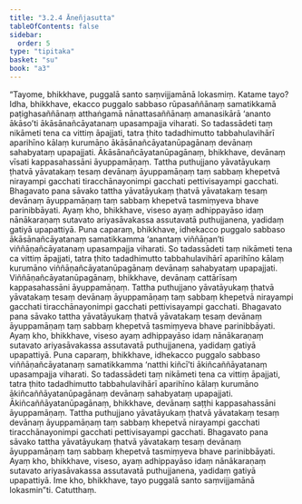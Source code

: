 ```yaml
---
title: "3.2.4 Āneñjasutta"
tableOfContents: false
sidebar:
  order: 5
type: "tipitaka"
basket: "su"
book: "a3"
---
```



<DynamicBreadcrumb />

<Division number="117" book="a3" bookNo="15" page="270">

<Paragraph number="916" book="a3">
“Tayome, bhikkhave, puggalā santo saṃvijjamānā lokasmiṃ. Katame tayo? Idha, bhikkhave, ekacco puggalo sabbaso rūpasaññānaṃ samatikkamā paṭighasaññānaṃ atthaṅgamā nānattasaññānaṃ amanasikārā ‘ananto ākāso’ti ākāsānañcāyatanaṃ upasampajja viharati. So tadassādeti taṃ nikāmeti tena ca vittiṃ āpajjati, tatra ṭhito tadadhimutto tabbahulavihārī aparihīno kālaṃ kurumāno ākāsānañcāyatanūpagānaṃ devānaṃ sahabyataṃ upapajjati. Ākāsānañcāyatanūpagānaṃ, bhikkhave, devānaṃ vīsati kappasahassāni āyuppamāṇaṃ. Tattha puthujjano yāvatāyukaṃ ṭhatvā yāvatakaṃ tesaṃ devānaṃ āyuppamāṇaṃ taṃ sabbaṃ khepetvā nirayampi gacchati tiracchānayonimpi gacchati pettivisayampi gacchati. Bhagavato pana sāvako tattha yāvatāyukaṃ ṭhatvā yāvatakaṃ tesaṃ devānaṃ āyuppamāṇaṃ taṃ sabbaṃ khepetvā tasmiṃyeva bhave parinibbāyati. Ayaṃ kho, bhikkhave, viseso ayaṃ adhippayāso idaṃ nānākaraṇaṃ sutavato ariyasāvakassa assutavatā puthujjanena, yadidaṃ gatiyā upapattiyā.
</Paragraph>

<Paragraph number="917" book="a3">
Puna caparaṃ, bhikkhave, idhekacco puggalo sabbaso ākāsānañcāyatanaṃ samatikkamma ‘anantaṃ viññāṇan’ti viññāṇañcāyatanaṃ upasampajja viharati. So tadassādeti taṃ nikāmeti tena ca vittiṃ āpajjati, tatra ṭhito tadadhimutto tabbahulavihārī aparihīno kālaṃ kurumāno viññāṇañcāyatanūpagānaṃ devānaṃ sahabyataṃ upapajjati. Viññāṇañcāyatanūpagānaṃ, bhikkhave, devānaṃ cattārīsaṃ kappasahassāni āyuppamāṇaṃ. Tattha puthujjano yāvatāyukaṃ ṭhatvā yāvatakaṃ tesaṃ devānaṃ āyuppamāṇaṃ taṃ sabbaṃ khepetvā nirayampi gacchati tiracchānayonimpi gacchati pettivisayampi gacchati. Bhagavato pana sāvako tattha yāvatāyukaṃ ṭhatvā yāvatakaṃ tesaṃ devānaṃ āyuppamāṇaṃ taṃ sabbaṃ khepetvā tasmiṃyeva bhave parinibbāyati. Ayaṃ kho, bhikkhave, viseso ayaṃ adhippayāso idaṃ nānākaraṇaṃ sutavato ariyasāvakassa assutavatā puthujjanena, yadidaṃ gatiyā upapattiyā.
</Paragraph>

<Paragraph number="918" book="a3">
Puna caparaṃ, bhikkhave, idhekacco puggalo sabbaso viññāṇañcāyatanaṃ samatikkamma ‘natthi kiñcī’ti ākiñcaññāyatanaṃ upasampajja viharati. So tadassādeti taṃ nikāmeti tena ca vittiṃ āpajjati, tatra ṭhito tadadhimutto tabbahulavihārī aparihīno kālaṃ kurumāno ākiñcaññāyatanūpagānaṃ devānaṃ sahabyataṃ upapajjati. Ākiñcaññāyatanūpagānaṃ, bhikkhave, devānaṃ saṭṭhi kappasahassāni āyuppamāṇaṃ. Tattha puthujjano yāvatāyukaṃ ṭhatvā yāvatakaṃ tesaṃ devānaṃ āyuppamāṇaṃ taṃ sabbaṃ khepetvā nirayampi gacchati tiracchānayonimpi gacchati pettivisayampi gacchati. Bhagavato pana sāvako tattha yāvatāyukaṃ ṭhatvā yāvatakaṃ tesaṃ devānaṃ āyuppamāṇaṃ taṃ sabbaṃ khepetvā tasmiṃyeva bhave parinibbāyati. Ayaṃ kho, bhikkhave, viseso, ayaṃ adhippayāso idaṃ nānākaraṇaṃ sutavato ariyasāvakassa assutavatā puthujjanena, yadidaṃ gatiyā upapattiyā. Ime kho, bhikkhave, tayo puggalā santo saṃvijjamānā lokasmin”ti.

</Paragraph>
</Division>

<Paragraph number="919" type="center" book="a3">
Catutthaṃ.
</Paragraph>